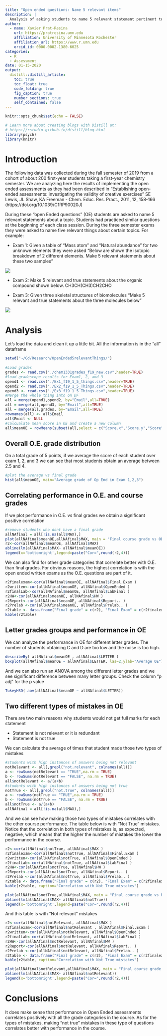 ```yaml
---
title: "Open ended questions: Name 5 relevant items"
description: |
  Analysis of asking students to name 5 relevant statement pertinent to a topic 
author:
  - name: Xavier Prat-Resina 
    url: https://pratresina.umn.edu
    affiliation: University of Minnesota Rochester
    affiliation_url: https://www.r.umn.edu
    orcid_id: 0000-0002-1380-6025
categories:
  - R
  - Assessment
date: 01-15-2020
output:
  distill::distill_article:
    toc: true
    toc_float: true
    code_folding: true
    fig_caption: true
    number_sections: true
    self_contained: false
---
```


```r
knitr::opts_chunk$set(echo = FALSE)

# Learn more about creating blogs with Distill at:
# https://rstudio.github.io/distill/blog.html
library(psych)
library(knitr)
```

# Introduction

The following data was collected during the fall semester of 2019 from a cohort of about 200 first-year students taking a first-year chemistry semester.
We are analyzing here the results of implementing the open ended assessments as they had been described in 
"Establishing open-ended assessments: investigating the validity of creative exercises"
SE Lewis, JL Shaw, KA Freeman - Chem. Educ. Res. Pract., 2011, 12, 158-166 (https://doi.org/10.1039/C1RP90020J)

During these "open Ended questions" (OE) students are asked to name 5 relevant statements about a topic.
Students had practiced similar questions at the beginning of each class session. During the three semester exams they were asked to name five relevant things about certain topics. For example:

* Exam 1: Given a table of "Mass atom" and "Natural abundance" for two unknown elements they were asked "Below are shown the isotopic breakdown of 2 different elements. Make 5 relevant statements about these two samples"

<img src="images/exam1_table.png">

* Exam 2: Make 5 relevant and true statements about the organic compound shown below. CH3CH(CH3)CH2CHO

* Exam 3: Given three skeletal structures of biomolecules "Make 5 relevant and true statements about the three molecules below"

<img src="images/ex3.png">

# Analysis

Let's load the data and clean it up a little bit. All the information is in the "all" dataframe

```r
setwd("~/Gd/Research/OpenEnded5relevantThings/")
 
#Load grades
grades <- read.csv("./chem1331grades_f19_new.csv",header=TRUE)
#load gradescope results for Exam1, 2, and 3
opend1 <- read.csv("./Ex1_f19_1_5_things.csv",header=TRUE)
opend2 <- read.csv("./Ex2_f19_1_5_Things.csv",header=TRUE)
opend3 <- read.csv("./Ex3_f19_1_5_Things.csv",header=TRUE)
#Merge the whole thing into on DF
all = merge(opend1,opend2, by="Email",all=TRUE)
all = merge(all,opend3, by="Email",all=TRUE)
all = merge(all,grades, by="Email",all=TRUE)
rownames(all) <- all$Email
all$Email <- NULL
#calcualate mean score in OE and create a new column
all$meanOE = rowMeans(subset(all,select = c("Score.x","Score.y","Score")),na.rm = TRUE)
```

## Overall O.E. grade distribution

On a total grade of 5 points, if we average the score of each student over exam 1, 2, and 3 we can see that most students obtain an average between 2.5 and 4.

```r
#plot the average vs final grade
hist(all$meanOE, main="Average grade of Op End in Exam 1,2,3")

```

## Correlating performance in O.E. and course grades

If we plot performance in O.E. vs final grades we obtain a significant positive correlation

```r
#remove students who dont have a final grade
allNAfinal = all[!is.na(all$MAX),]
plot(allNAfinal$meanOE,allNAfinal$MAX, main = "Final course grade vs OE avg score")
r2<-cor(allNAfinal$meanOE, allNAfinal$MAX)
abline(lm(allNAfinal$MAX~ allNAfinal$meanOE))
legend(x='bottomright',legend=paste("Cor=",round(r2,4)))

```

We can also find for other grade categories that correlate better with O.E. than final grades. For obvious reasons, the highest correlation is with the open ended written exams as the O.E. questions are part of it.

```r

r2finalexam<-cor(allNAfinal$meanOE, allNAfinal$Final.Exam )
r2written<-cor(allNAfinal$meanOE, allNAfinal$OpenEnded )
r2finalLab<-cor(allNAfinal$meanOE, allNAfinal$LabFinal )
r2HW<-cor(allNAfinal$meanOE, allNAfinal$HW )
r2Report<-cor(allNAfinal$meanOE, allNAfinal$Report.. )
r2Prelab <-cor(allNAfinal$meanOE, allNAfinal$Prelab.. )
r2table <- data.frame("Final grade" = c(r2), "Final Exam" = c(r2finalexam), "Writen Exams"= c(r2written), "Lab final" = c(r2finalLab), "Homework" = c(r2HW), "Lab reports" = c(r2Report), "Prelab" = c(r2Prelab)  )
kable(r2table)

```

## Letter grades groups and performance in OE

We can analyze the performance in OE for different letter grades. The number of students obtaining C and D are too low and the noise is too high.

```r
describeBy( allNAfinal$meanOE , allNAfinal$LETTER )
boxplot(allNAfinal$meanOE ~ allNAfinal$LETTER, las=2,ylab="Average OE")
```
And we can also run an ANOVA among the different letter grades and we see significant difference between many letter groups. Check the column "p adj" for the p value

```r
TukeyHSD( aov(allNAfinal$meanOE ~ allNAfinal$LETTER))
```

## Two different types of mistakes in OE

There are two main reasons why students would not get full marks for each statement

* Statement is not relevant or it is redundant
* Statement is not true

We can calculate the average of times that student made those two types of mistakes

```r
#students with high instances of answers being not relevant
notRelevant <- all[,grepl("not.relevant", colnames(all))]
a <- rowSums(notRelevant == "TRUE",na.rm = TRUE)
b <- rowSums(notRelevant == "FALSE", na.rm = TRUE)
all$notRelevant <- a/(a+b)
#students with high instances of answers being not true
notTrue <- all[,grepl("not.true", colnames(all))]
a <- rowSums(notTrue == "TRUE",na.rm = TRUE)
b <- rowSums(notTrue == "FALSE", na.rm = TRUE)
all$notTrue <- a/(a+b)
allNAfinal = all[!is.na(all$MAX),]
```

And we can see how making those two types of mistakes correlates with the other course performance. The table below is with "Not True" mistakes.
Notice that the correlation in both types of mistakes is, as expected, negative, which means that the higher the number of mistakes the lower the performance in the course.

```r

r2<-cor(allNAfinal$notTrue, allNAfinal$MAX )
r2finalexam<-cor(allNAfinal$notTrue, allNAfinal$Final.Exam )
r2written<-cor(allNAfinal$notTrue, allNAfinal$OpenEnded )
r2finalLab<-cor(allNAfinal$notTrue, allNAfinal$LabFinal )
r2HW<-cor(allNAfinal$notTrue, allNAfinal$HW )
r2Report<-cor(allNAfinal$notTrue, allNAfinal$Report.. )
r2Prelab <-cor(allNAfinal$notTrue, allNAfinal$Prelab.. )
r2table <- data.frame("Final grade" = c(r2), "Final Exam" = c(r2finalexam), "Writen Exams"= c(r2written), "Lab final" = c(r2finalLab), "Homework" = c(r2HW), "Lab reports" = c(r2Report), "Prelab" = c(r2Prelab)  )
kable(r2table, caption="Correlation with Not True mistakes")

plot(allNAfinal$notTrue,allNAfinal$MAX, main = "Final course grade vs Not true mistakes")
abline(lm(allNAfinal$MAX~ allNAfinal$notTrue))
legend(x='bottomright',legend=paste("Cor=",round(r2,4)))
```

And this table is with "Not relevant" mistakes

```r

r2<-cor(allNAfinal$notRelevant, allNAfinal$MAX )
r2finalexam<-cor(allNAfinal$notRelevant , allNAfinal$Final.Exam )
r2written<-cor(allNAfinal$notRelevant, allNAfinal$OpenEnded )
r2finalLab<-cor(allNAfinal$notRelevant, allNAfinal$LabFinal )
r2HW<-cor(allNAfinal$notRelevant, allNAfinal$HW )
r2Report<-cor(allNAfinal$notRelevant, allNAfinal$Report.. )
r2Prelab <-cor(allNAfinal$notRelevant, allNAfinal$Prelab.. )
r2table <- data.frame("Final grade" = c(r2), "Final Exam" = c(r2finalexam), "Writen Exams"= c(r2written), "Lab final" = c(r2finalLab), "Homework" = c(r2HW), "Lab reports" = c(r2Report), "Prelab" = c(r2Prelab)  )
kable(r2table, caption="Correlation with Not True mistakes")

plot(allNAfinal$notRelevant,allNAfinal$MAX, main = "Final course grade vs Not Relevant mistakes")
abline(lm(allNAfinal$MAX~ allNAfinal$notRelevant))
legend(x='bottomright',legend=paste("Cor=",round(r2,4)))
```

# Conclusions

It does make sense that performance in Open Ended assessments correlates positively with all the grade categories in the course. As for the types of mistakes, making "not true" mistakes in these type of questions correlates better with performance in the course.


